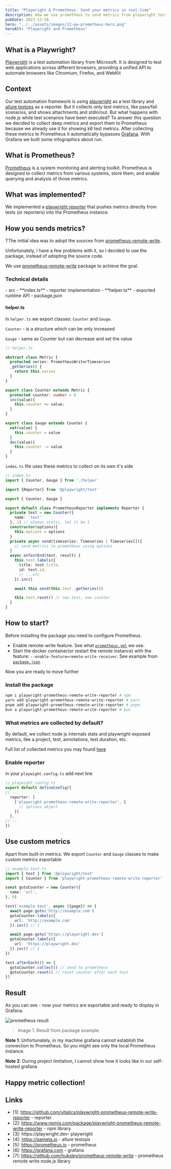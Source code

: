 ```yaml
---
title: "Playwright & Prometheus. Send your metrics in real-time"
description: How we use prometheus to send metrics from playwright tests
pubDate: 2023-12-18
hero: "../../assets/images/12-pw-prometheus-hero.png"
heroAlt: "Playwright and Prometheus"
---
```



## What is a Playwright?

[Playwright](https://playwright.dev) is a test automation library from Microsoft. It is designed to test web applications across different browsers, providing a unified API to automate browsers like Chromium, Firefox, and WebKit

## Context

Our test automation framework is using [playwright](https://playwright.dev/docs/intro) as a test library and [allure testops](https://qameta.io/) as a reporter. But it collects only test metrics, like pass/fail scenarios, and shows attachments and stdin/out. But what happens with node.js while test scenarios have been executed? To answer this question we decided to collect deep metrics and export them to Prometheus because we already use it for showing k6 test metrics. After collecting these metrics to Prometheus it automatically bypasses [Grafana](https://grafana.com/). With Grafana we built some infographics about run.

## What is Prometheus?

[Prometheus](https://prometheus.io/) is a system monitoring and alerting toolkit. Prometheus is designed to collect metrics from various systems, store them, and enable querying and analysis of those metrics.

## What was implemented?

We implemented a [playwright reporter](https://github.com/vitalics/playwright-prometheus-remote-write-reporter) that pushes metrics directly from tests (or reporters) into the Prometheus instance.

## How you sends metrics?

TThe initial idea was to adopt the sources from [prometheus-remote-write](https://github.com/huksley/prometheus-remote-write).

Unfortunately, I have a few problems with it, so I decided to use the package, instead of adopting the source code.

We use [prometheus-remote-write](https://github.com/huksley/prometheus-remote-write) package to achieve the goal.

### Technical details

<FileTree title="Project Structure">
- src
  - **index.ts** - reporter implementation
  - **helper.ts** - exported runtime API
- package.json
</FileTree>

#### helper.ts

In `helper.ts` we export classes: `Counter` and `Gauge`.

`Counter` - is a structure which can be only increased

`Gauge` - same as Counter but can decrease and set the value

``` ts
// helper.ts

abstract class Metric {
  protected series: PrometheusWriterTimeseries
  _getSeries() {
    return this.series
  }
}

export class Counter extends Metric {
  protected counter: number = 0
  inc(value){
    this.counter += value;
  }
}

export class Gauge extends Counter {
  set(value) {
    this.counter = value
  }
  dec(value){
    this.counter -= value
  }
}
```

`index.ts` file uses these metrics to collect on its own it's side

``` ts
// index.ts
import { Counter, Gauge } from './helper'

import {Reporter} from '@playwright/test'

export { Counter, Gauge }

export default class PrometheusReporter implements Reporter {
  private test = new Counter({
    name: 'test'
  }, 1) // always static, let it be 1
  constructor(options){
    this.options = options
  }
  private async send(timeseries: Timeseries | Timeseries[]){
    // send metrics to prometheus using options
  }
  async onTestEnd(test, result) {
    this.test.labels({
      title: test.title,
      id: test.id,
      // ...etc
    }).inc()

    await this.send(this.test._getSeries())

    this.test.reset() // new test, new counter
  }
}

```

## How to start?

Before installing the package you need to configure Prometheus.

- Enable remote-write feature. See what [`prometheus.yml`](https://github.com/vitalics/playwright-prometheus-remote-write-reporter/blob/main/example/prometheus.yml) we use.
- Start the docker container(or restart the remote instance) with the feature: `--enable-feature=remote-write-receiver`. See example from [`package.json`](https://github.com/vitalics/playwright-prometheus-remote-write-reporter/blob/main/example/package.json#L16)

Now you are ready to move further

### Install the package

```sh
npm i playwright-prometheus-remote-write-reporter # npm
yarn add playwright-prometheus-remote-write-reporter # yarn
pnpm add playwright-prometheus-remote-write-reporter # pnpm
bun a playwright-prometheus-remote-write-reporter # bun
```

### What metrics are collected by default?

By default, we collect node js internals stats and playwright-exposed metrics, like a project, test, annotations, test duration, etc.

Full list of collected metrics you may found [here](https://github.com/vitalics/playwright-prometheus-remote-write-reporter?tab=readme-ov-file#collected-metrics)

### Enable reporter

in your `playwight.config.ts` add next line

```ts
// playwight.config.ts
export default defineConfig({
// ...
  reporter: [
    ['playwright-prometheus-remote-write-reporter', {
      // options object
    }]
  ],
// ...
})
```

## Use custom metrics

Apart from built-in metrics. We export `Counter` and `Gauge` classes to make custom metrics exportable

```ts
// example.test.ts
import { test } from '@playwright/test'
import { Counter } from 'playwright-prometheus-remote-write-reporter'

const gotoCounter = new Counter({
  name: 'url',
}, 0)

test('example test', async ({page}) => {
  await page.goto('http://example.com')
  gotoCounter.labels({
    url: 'http://example.com'
  }).inc() // 1

  await page.goto('https://playwright.dev')
  gotoCounter.labels({
    url: 'https://playwright.dev'
  }).inc() // 2
})

test.afterEach(() => {
  gotoCounter.collect() // send to prometheus
  gotoCounter.reset() // reset counter after each test
})

```

## Result

As you can see - now your metrics are exportable and ready to display in Grafana.

![prometheus result](../../assets/images/12-result.png)
> Image 1. Result from package example

**Note 1**: Unfortunately, in my machine grafana cannot establish the connection to Prometheus. So you might see only the local Prometheus instance.

**Note 2**: During project limitation, I cannot show how it looks like in our self-hosted grafana

## Happy metric collection!

## Links

- [1]: https://github.com/vitalics/playwright-prometheus-remote-write-reporter - reporter
- [2]: https://www.npmjs.com/package/playwright-prometheus-remote-write-reporter - npm library
- [3]: https://playwright.dev- playwright
- [4]: https://qameta.io - allure testops
- [5]: https://prometheus.io - prometheus
- [6]: https://grafana.com - grafana
- [7]: https://github.com/huksley/prometheus-remote-write - prometheus remote write node.js library
